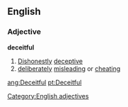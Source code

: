 ==English==
===Adjective===
'''deceitful'''
#[[Dishonestly]] [[deceptive]]
#[[deliberately]] [[misleading]] or [[cheating]]
[[Category:English adjectives]]

[[ang:Deceitful]]
[[pt:Deceitful]]